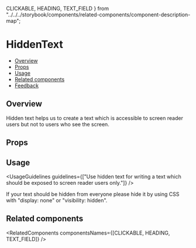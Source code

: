   CLICKABLE,
  HEADING,
  TEXT_FIELD
} from "../../../storybook/components/related-components/component-description-map";

<Meta title="Accessibility/HiddenText" component={HiddenText} />


# HiddenText

- [Overview](#overview)
- [Props](#props)
- [Usage](#usage)
- [Related components](#related-components)
- [Feedback](#feedback)

## Overview

Hidden text helps us to create a text which is accessible to screen reader users but not to users who see the screen.

<Canvas>
  <Story name="Overview" args={{ text: "Hello hidden text" }}>
    {hiddenTextTemplate.bind({})}
  </Story>
</Canvas>

## Props

<ArgsTable story="Overview" />

## Usage

<UsageGuidelines
  guidelines={["Use hidden text for writing a text which should be exposed to screen reader users only."]}
/>

<Tip>
  If your text should be hidden from everyone please hide it by using CSS with "display: none" or "visibility: hidden".
</Tip>

## Related components

<RelatedComponents componentsNames={[CLICKABLE, HEADING, TEXT_FIELD]} />
